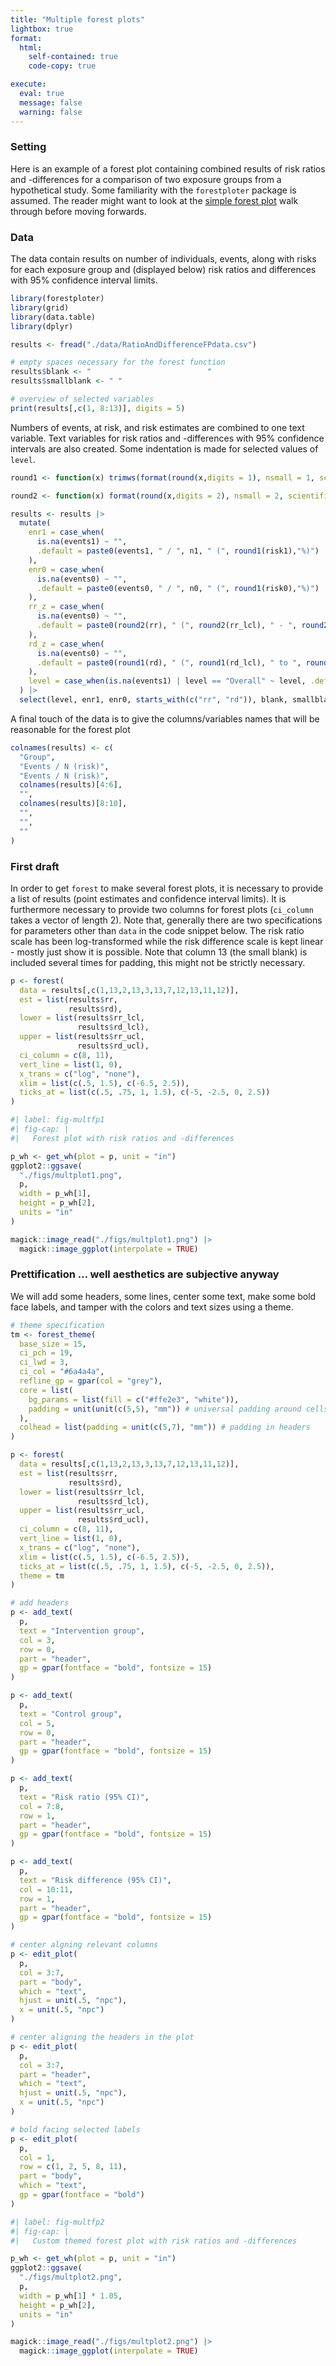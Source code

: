 ```yaml
---
title: "Multiple forest plots"
lightbox: true
format:
  html:
    self-contained: true
    code-copy: true

execute:
  eval: true
  message: false
  warning: false
---
```


### Setting
Here is an example of a forest plot containing combined results of risk ratios and -differences for a comparison of two exposure groups from a hypothetical study. Some familiarity with the `forestploter` package is assumed. The reader might want to look at the [simple forest plot](OneSimplePlot.qmd) walk through before moving forwards.

### Data

The data contain results on number of individuals, events, along with risks for each exposure group and (displayed below) risk ratios and differences with 95% confidence interval limits.

```r
library(forestploter)
library(grid)
library(data.table)
library(dplyr)

results <- fread("./data/RatioAndDifferenceFPdata.csv")

# empty spaces necessary for the forest function
results$blank <- "                          "
results$smallblank <- " "

# overview of selected variables
print(results[,c(1, 8:13)], digits = 5)
```

Numbers of events, at risk, and risk estimates are combined to one text variable. Text variables for risk ratios and -differences with 95% confidence intervals are also created. Some indentation is made for selected values of `level`.

```r
round1 <- function(x) trimws(format(round(x,digits = 1), nsmall = 1, scientific = FALSE))

round2 <- function(x) format(round(x,digits = 2), nsmall = 2, scientific = FALSE)

results <- results |>
  mutate(
    enr1 = case_when(
      is.na(events1) ~ "",
      .default = paste0(events1, " / ", n1, " (", round1(risk1),"%)")
    ),
    enr0 = case_when(
      is.na(events0) ~ "",
      .default = paste0(events0, " / ", n0, " (", round1(risk0),"%)")
    ),
    rr_z = case_when(
      is.na(events0) ~ "",
      .default = paste0(round2(rr), " (", round2(rr_lcl), " - ", round2(rr_ucl), ")")
    ),
    rd_z = case_when(
      is.na(events0) ~ "",
      .default = paste0(round1(rd), " (", round1(rd_lcl), " to ", round1(rd_ucl), ")")
    ),
    level = case_when(is.na(events1) | level == "Overall" ~ level, .default = paste(" ", level))
  ) |>
  select(level, enr1, enr0, starts_with(c("rr", "rd")), blank, smallblank)
```

A final touch of the data is to give the columns/variables names that will be reasonable for the forest plot

```r
colnames(results) <- c(
  "Group",
  "Events / N (risk)",
  "Events / N (risk)",
  colnames(results)[4:6],
  "",
  colnames(results)[8:10],
  "",
  "",
  ""
)
```

### First draft
In order to get `forest` to make several forest plots, it is necessary to provide a list of results (point estimates and confidence interval limits). It is furthermore necessary to provide two columns for forest plots (`ci_column` takes a vector of length 2). Note that, generally there are two specifications for parameters other than `data` in the code snippet below. The risk ratio scale has been log-transformed while the risk difference scale is kept linear - mostly just show it is possible. Note that column 13 (the small blank) is included several times for padding, this might not be strictly necessary.

```r
p <- forest(
  data = results[,c(1,13,2,13,3,13,7,12,13,11,12)],
  est = list(results$rr,
             results$rd),
  lower = list(results$rr_lcl,
               results$rd_lcl),
  upper = list(results$rr_ucl,
               results$rd_ucl),
  ci_column = c(8, 11),
  vert_line = list(1, 0),
  x_trans = c("log", "none"),
  xlim = list(c(.5, 1.5), c(-6.5, 2.5)),
  ticks_at = list(c(.5, .75, 1, 1.5), c(-5, -2.5, 0, 2.5))
)
```

```r
#| label: fig-multfp1
#| fig-cap: |
#|   Forest plot with risk ratios and -differences

p_wh <- get_wh(plot = p, unit = "in")
ggplot2::ggsave(
  "./figs/multplot1.png",
  p,
  width = p_wh[1],
  height = p_wh[2],
  units = "in"
)

magick::image_read("./figs/multplot1.png") |>
  magick::image_ggplot(interpolate = TRUE)
```

### Prettification ... well aesthetics are subjective anyway
We will add some headers, some lines, center some text, make some bold face labels, and tamper with the colors and text sizes using a theme.

```r
# theme specification
tm <- forest_theme(
  base_size = 15,
  ci_pch = 19,
  ci_lwd = 3,
  ci_col = "#6a4a4a",
  refline_gp = gpar(col = "grey"),
  core = list(
    bg_params = list(fill = c("#ffe2e3", "white")),
    padding = unit(unit(c(5,5), "mm")) # universal padding around cells in x and y direction
  ),
  colhead = list(padding = unit(c(5,7), "mm")) # padding in headers
)

p <- forest(
  data = results[,c(1,13,2,13,3,13,7,12,13,11,12)],
  est = list(results$rr,
             results$rd),
  lower = list(results$rr_lcl,
               results$rd_lcl),
  upper = list(results$rr_ucl,
               results$rd_ucl),
  ci_column = c(8, 11),
  vert_line = list(1, 0),
  x_trans = c("log", "none"),
  xlim = list(c(.5, 1.5), c(-6.5, 2.5)),
  ticks_at = list(c(.5, .75, 1, 1.5), c(-5, -2.5, 0, 2.5)),
  theme = tm
)

# add headers
p <- add_text(
  p,
  text = "Intervention group",
  col = 3,
  row = 0,
  part = "header",
  gp = gpar(fontface = "bold", fontsize = 15)
)

p <- add_text(
  p,
  text = "Control group",
  col = 5,
  row = 0,
  part = "header",
  gp = gpar(fontface = "bold", fontsize = 15)
)

p <- add_text(
  p,
  text = "Risk ratio (95% CI)",
  col = 7:8,
  row = 1,
  part = "header",
  gp = gpar(fontface = "bold", fontsize = 15)
)

p <- add_text(
  p,
  text = "Risk difference (95% CI)",
  col = 10:11,
  row = 1,
  part = "header",
  gp = gpar(fontface = "bold", fontsize = 15)
)

# center algning relevant columns
p <- edit_plot(
  p,
  col = 3:7,
  part = "body",
  which = "text",
  hjust = unit(.5, "npc"),
  x = unit(.5, "npc")
)

# center aligning the headers in the plot
p <- edit_plot(
  p,
  col = 3:7,
  part = "header",
  which = "text",
  hjust = unit(.5, "npc"),
  x = unit(.5, "npc")
)

# bold facing selected labels
p <- edit_plot(
  p,
  col = 1,
  row = c(1, 2, 5, 8, 11),
  part = "body",
  which = "text",
  gp = gpar(fontface = "bold")
)
```

```r
#| label: fig-multfp2
#| fig-cap: |
#|   Custom themed forest plot with risk ratios and -differences

p_wh <- get_wh(plot = p, unit = "in")
ggplot2::ggsave(
  "./figs/multplot2.png",
  p,
  width = p_wh[1] * 1.05,
  height = p_wh[2],
  units = "in"
)

magick::image_read("./figs/multplot2.png") |>
  magick::image_ggplot(interpolate = TRUE)
```

